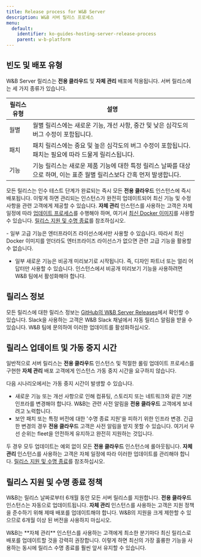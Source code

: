 ```yaml
---
title: Release process for W&B Server
description: W&B 서버 릴리스 프로세스
menu:
  default:
    identifier: ko-guides-hosting-server-release-process
    parent: w-b-platform
---
```


## 빈도 및 배포 유형
W&B Server 릴리스는 **전용 클라우드** 및 **자체 관리** 배포에 적용됩니다. 서버 릴리스에는 세 가지 종류가 있습니다.

| 릴리스 유형 | 설명 |
|--------------|-------------|
| 월별 | 월별 릴리스에는 새로운 기능, 개선 사항, 중간 및 낮은 심각도의 버그 수정이 포함됩니다. |
| 패치 | 패치 릴리스에는 중요 및 높은 심각도의 버그 수정이 포함됩니다. 패치는 필요에 따라 드물게 릴리스됩니다. |
| 기능 | 기능 릴리스는 새로운 제품 기능에 대한 특정 릴리스 날짜를 대상으로 하며, 이는 표준 월별 릴리스보다 간혹 먼저 발생합니다. |

모든 릴리스는 인수 테스트 단계가 완료되는 즉시 모든 **전용 클라우드** 인스턴스에 즉시 배포됩니다. 이렇게 하면 관리되는 인스턴스가 완전히 업데이트되어 최신 기능 및 수정 사항을 관련 고객에게 제공할 수 있습니다. **자체 관리** 인스턴스를 사용하는 고객은 자체 일정에 따라 [업데이트 프로세스](/ko/platform/hosting/server-upgrade-process/)를 수행해야 하며, 여기서 [최신 Docker 이미지](https://hub.docker.com/r/wandb/local)를 사용할 수 있습니다. [릴리스 지원 및 수명 종료](#release-support-and-end-of-life-policy)를 참조하십시오.

<Note>
- 일부 고급 기능은 엔터프라이즈 라이선스에서만 사용할 수 있습니다. 따라서 최신 Docker 이미지를 얻더라도 엔터프라이즈 라이선스가 없으면 관련 고급 기능을 활용할 수 없습니다.

- 일부 새로운 기능은 비공개 미리보기로 시작됩니다. 즉, 디자인 파트너 또는 얼리 어답터만 사용할 수 있습니다. 인스턴스에서 비공개 미리보기 기능을 사용하려면 W&B 팀에서 활성화해야 합니다.
</Note>

## 릴리스 정보
모든 릴리스에 대한 릴리스 정보는 [GitHub의 W&B Server Releases](https://github.com/wandb/server/releases)에서 확인할 수 있습니다. Slack을 사용하는 고객은 W&B Slack 채널에서 자동 릴리스 알림을 받을 수 있습니다. W&B 팀에 문의하여 이러한 업데이트를 활성화하십시오.

## 릴리스 업데이트 및 가동 중지 시간
일반적으로 서버 릴리스는 **전용 클라우드** 인스턴스 및 적절한 롤링 업데이트 프로세스를 구현한 **자체 관리** 배포 고객에게 인스턴스 가동 중지 시간을 요구하지 않습니다.

다음 시나리오에서는 가동 중지 시간이 발생할 수 있습니다.
* 새로운 기능 또는 개선 사항으로 인해 컴퓨팅, 스토리지 또는 네트워크와 같은 기본 인프라를 변경해야 합니다. W&B는 관련 사전 알림을 **전용 클라우드** 고객에게 보내려고 노력합니다.
* 보안 패치 또는 특정 버전에 대한 '수명 종료 지원'을 피하기 위한 인프라 변경. 긴급한 변경의 경우 **전용 클라우드** 고객은 사전 알림을 받지 못할 수 있습니다. 여기서 우선 순위는 fleet을 안전하게 유지하고 완전히 지원하는 것입니다.

두 경우 모두 업데이트는 예외 없이 모든 **전용 클라우드** 인스턴스에 롤아웃됩니다. **자체 관리** 인스턴스를 사용하는 고객은 자체 일정에 따라 이러한 업데이트를 관리해야 합니다. [릴리스 지원 및 수명 종료](#release-support-and-end-of-life-policy)를 참조하십시오.

## 릴리스 지원 및 수명 종료 정책
W&B는 릴리스 날짜로부터 6개월 동안 모든 서버 릴리스를 지원합니다. **전용 클라우드** 인스턴스는 자동으로 업데이트됩니다. **자체 관리** 인스턴스를 사용하는 고객은 지원 정책을 준수하기 위해 제때 배포를 업데이트해야 합니다. W&B의 지원을 크게 제한할 수 있으므로 6개월 이상 된 버전을 사용하지 마십시오.

<Note>
W&B는 **자체 관리** 인스턴스를 사용하는 고객에게 최소한 분기마다 최신 릴리스로 배포를 업데이트할 것을 강력히 권장합니다. 이렇게 하면 최신의 가장 훌륭한 기능을 사용하는 동시에 릴리스 수명 종료를 훨씬 앞서 유지할 수 있습니다.
</Note>
